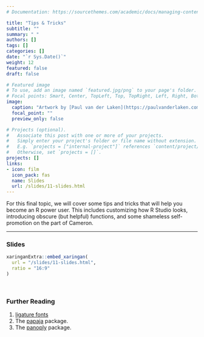```yaml
---
# Documentation: https://sourcethemes.com/academic/docs/managing-content/

title: "Tips & Tricks"
subtitle: ""
summary: " "
authors: []
tags: []
categories: []
date: "`r Sys.Date()`"
weight: 12
featured: false
draft: false

# Featured image
# To use, add an image named `featured.jpg/png` to your page's folder.
# Focal points: Smart, Center, TopLeft, Top, TopRight, Left, Right, BottomLeft, Bottom, BottomRight.
image:
  caption: "Artwork by [Paul van der Laken](https://paulvanderlaken.com/2018/05/21/r-tips-and-tricks/)"
  focal_point: ""
  preview_only: false

# Projects (optional).
#   Associate this post with one or more of your projects.
#   Simply enter your project's folder or file name without extension.
#   E.g. `projects = ["internal-project"]` references `content/project/deep-learning/index.md`.
#   Otherwise, set `projects = []`.
projects: []
links:
- icon: film
  icon_pack: fas
  name: Slides
  url: /slides/11-slides.html
---
```


For this final topic, we will cover some tips and tricks that will help you become an R power user. This includes customizing how R Studio looks, introducing obscure (but helpful) functions, and some shameless self-promotion on the part of Cameron. 

***

### Slides

```r
xaringanExtra::embed_xaringan(
  url = "/slides/11-slides.html",
  ratio = "16:9"
)
```

<br>

### Further Reading

:::book

1. [ligature fonts](https://betterwebtype.com/articles/2020/02/13/5-monospaced-fonts-with-cool-coding-ligatures/)
2. The [papaja](https://github.com/crsh/papaja) package.
3. The [panoply](https://github.com/camkay/panoply) package.

:::
